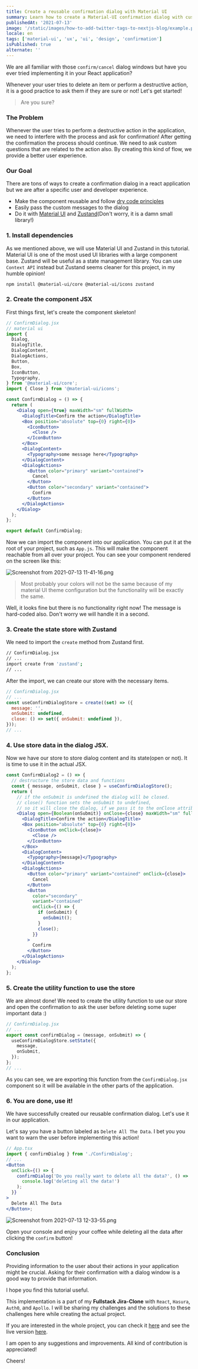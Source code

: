 ```yaml
---
title: Create a reusable confirmation dialog with Material UI
summary: Learn how to create a Material-UI confirmation dialog with custom messages passed to it.
publishedAt: '2021-07-13'
image: '/static/images/how-to-add-twitter-tags-to-nextjs-blog/example.png'
locale: en
tags: ['material-ui', 'ux', 'ui', 'design', 'confirmation']
isPublished: true
alternate: ''
---
```


We are all familiar with those `confirm/cancel` dialog windows but have you ever tried implementing it in your React application?

Whenever your user tries to delete an item or perform a destructive action, it is a good practice to ask them if they are sure or not! Let's get started!

> Are you sure?

### The Problem

Whenever the user tries to perform a destructive action in the application, we need to interfere with the process and ask for confirmation! After getting the confirmation the process should continue. We need to ask custom questions that are related to the action also. By creating this kind of flow, we provide a better user experience.

### Our Goal

There are tons of ways to create a confirmation dialog in a react application but we are after a specific user and developer experience.

- Make the component reusable and follow [dry code principles](https://en.wikipedia.org/wiki/Don%27t_repeat_yourself#:~:text=The%20DRY%20principle%20is%20stated,authoritative%20representation%20within%20a%20system%22.&text=When%20the%20DRY%20principle%20is,in%20other%20logically%20unrelated%20elements.)
- Easily pass the custom messages to the dialog
- Do it with [Material UI](https://material-ui.com/) and [Zustand](https://github.com/pmndrs/zustand)(Don't worry, it is a damn small library!)

### 1. Install dependencies

As we mentioned above, we will use Material UI and Zustand in this tutorial. Material UI is one of the most used UI libraries with a large component base. Zustand will be useful as a state management library. You can use `Context API` instead but Zustand seems cleaner for this project, in my humble opinion!

```bash
npm install @material-ui/core @material-ui/icons zustand
```

### 2. Create the component JSX

First things first, let's create the component skeleton!

```jsx
// ConfirmDialog.jsx
// material ui
import {
  Dialog,
  DialogTitle,
  DialogContent,
  DialogActions,
  Button,
  Box,
  IconButton,
  Typography,
} from '@material-ui/core';
import { Close } from '@material-ui/icons';

const ConfirmDialog = () => {
  return (
    <Dialog open={true} maxWidth="sm" fullWidth>
      <DialogTitle>Confirm the action</DialogTitle>
      <Box position="absolute" top={0} right={0}>
        <IconButton>
          <Close />
        </IconButton>
      </Box>
      <DialogContent>
        <Typography>some message here</Typography>
      </DialogContent>
      <DialogActions>
        <Button color="primary" variant="contained">
          Cancel
        </Button>
        <Button color="secondary" variant="contained">
          Confirm
        </Button>
      </DialogActions>
    </Dialog>
  );
};

export default ConfirmDialog;
```

Now we can import the component into our application. You can put it at the root of your project, such as `App.js`. This will make the component reachable from all over your project. You can see your component rendered on the screen like this:

![Screenshot from 2021-07-13 11-41-16.png](./confirmation-box-initial.png)

> Most probably your colors will not be the same because of my material UI theme configuration but the functionality will be exactly the same.

Well, it looks fine but there is no functionality right now! The message is hard-coded also. Don't worry we will handle it in a second.

### 3. Create the state store with Zustand

We need to import the `create` method from Zustand first.

```bash
// ConfirmDialog.jsx
// ...
import create from 'zustand';
// ...
```

After the import, we can create our store with the necessary items.

```jsx
// ConfirmDialog.jsx
// ...
const useConfirmDialogStore = create((set) => ({
  message: '',
  onSubmit: undefined,
  close: () => set({ onSubmit: undefined }),
}));
// ...
```

### 4. Use store data in the dialog JSX.

Now we have our store to store dialog content and its state(open or not). It is time to use it in the actual JSX.

```jsx
const ConfirmDialog2 = () => {
  // destructure the store data and functions
  const { message, onSubmit, close } = useConfirmDialogStore();
  return (
    // if the onSubmit is undefined the dialog will be closed.
    // close() function sets the onSubmit to undefined,
    // so it will close the dialog, if we pass it to the onClose attribute.
    <Dialog open={Boolean(onSubmit)} onClose={close} maxWidth="sm" fullWidth>
      <DialogTitle>Confirm the action</DialogTitle>
      <Box position="absolute" top={0} right={0}>
        <IconButton onClick={close}>
          <Close />
        </IconButton>
      </Box>
      <DialogContent>
        <Typography>{message}</Typography>
      </DialogContent>
      <DialogActions>
        <Button color="primary" variant="contained" onClick={close}>
          Cancel
        </Button>
        <Button
          color="secondary"
          variant="contained"
          onClick={() => {
            if (onSubmit) {
              onSubmit();
            }
            close();
          }}
        >
          Confirm
        </Button>
      </DialogActions>
    </Dialog>
  );
};
```

### 5. Create the utility function to use the store

We are almost done! We need to create the utility function to use our store and open the confirmation to ask the user before deleting some super important data :)

```jsx
// ConfirmDialog.jsx
// ...
export const confirmDialog = (message, onSubmit) => {
  useConfirmDialogStore.setState({
    message,
    onSubmit,
  });
};
// ...
```

As you can see, we are exporting this function from the `ConfirmDialog.jsx` component so it will be available in the other parts of the application.

### 6. You are done, use it!

We have successfully created our reusable confirmation dialog. Let's use it in our application.

Let's say you have a button labeled as `Delete All The Data`. I bet you you want to warn the user before implementing this action!

```jsx
// App.tsx
import { confirmDialog } from './ConfirmDialog';
// ...
<Button
  onClick={() => {
    confirmDialog('Do you really want to delete all the data?', () =>
      console.log('deleting all the data!')
    );
  }}
>
  Delete All The Data
</Button>;
```

![Screenshot from 2021-07-13 12-33-55.png](./confirmation-box-with-message.png)

Open your console and enjoy your coffee while deleting all the data after clicking the `confirm` button!

### Conclusion

Providing information to the user about their actions in your application might be crucial. Asking for their confirmation with a dialog window is a good way to provide that information.

I hope you find this tutorial useful.

This implementation is a part of my **Fullstack Jira-Clone** with `React`, `Hasura`, `Auth0`, and `Apollo`. I will be sharing my challenges and the solutions to these challenges here while creating the actual project.

If you are interested in the whole project, you can check it [here](https://github.com/uguremirmustafa/jira-clone) and see the live version [here](https://jira-clone-devugur.vercel.app).

I am open to any suggestions and improvements. All kind of contribution is appreciated!

Cheers!
